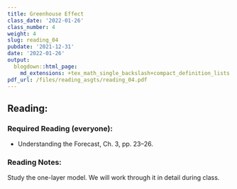```yaml
---
title: Greenhouse Effect
class_date: '2022-01-26'
class_number: 4
weight: 4
slug: reading_04
pubdate: '2021-12-31'
date: '2022-01-26'
output:
  blogdown::html_page:
    md_extensions: +tex_math_single_backslash+compact_definition_lists
pdf_url: /files/reading_asgts/reading_04.pdf
---
```

## Reading:

### Required Reading (everyone):

* Understanding the Forecast, Ch. 3, pp. 23--26.

### Reading Notes:

Study the one-layer model. We will work through it in detail during class.
